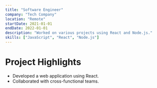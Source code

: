 ```yaml
---
title: "Software Engineer"
company: "Tech Company"
location: "Remote"
startDate: 2021-01-01
endDate: 2022-01-01
description: "Worked on various projects using React and Node.js."
skills: ["JavaScript", "React", "Node.js"]
---
```


# Project Highlights

- Developed a web application using React.
- Collaborated with cross-functional teams.
